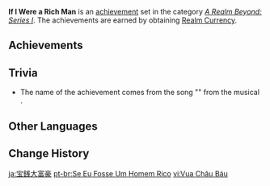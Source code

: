 {{Achievement Set Infobox
|title        = 
|primogems    = {{Achievement/Primogems|If I Were a Rich Man}}
|total        = {{Achievement/Total|If I Were a Rich Man}}
|category     = A Realm Beyond: Series I
}}
'''If I Were a Rich Man''' is an [[achievement]] set in the category ''[[A Realm Beyond: Series I]]''. The achievements are earned by obtaining [[Realm Currency]].

==Achievements==
{{Achievements by Category Table|If I Were a Rich Man}}
<!--
==Notes==
-->
==Trivia==
* The name of the achievement comes from the song "{{w|If I Were a Rich Man (song)|If I Were a Rich Man}}" from the musical {{w|Fiddler on the Roof}}.

==Other Languages==
{{Other Languages
|en      = If I Were a Rich Man
|zhs     = 宝钱大亨
|zhs_rm  = Bǎoqián Dàhēng
|zht     = 寶錢大亨
|zht_rm  = Bǎoqián Dàhēng
|zh_tl   = Treasure and Money VIP
|ja      = 宝銭大富豪
|ja_rm   = Housen Daifugou{{Assumed}}
|ja_tl   = Valuable Coins Billionaire
|ko      = 화폐 재벌
|ko_rm   = Hwapye Jaebeol
|ko_tl   = Currency Conglomerate
|es      = Si fuera rico
|es_tl   = If I Were Rich
|fr      = Ah ! Si j'étais riche...
|fr_tl   = Ah! If I Were Rich...
|ru      = Владелец сокровищ
|ru_tl   = Owner of the Treasures
|th      = ผู้ร่ำรวย
|th_rm   = 
|th_tl   = 
|vi      = Vua Châu Báu
|vi_tl   = Treasure King
|de      = Volle Kanne
|de_tl   = Full Pot
|de_note = This is also idiomatic akin to "balls to the wall".
|id      = Andai Saja Aku Kaya
|id_tl   = If Only I Were Rich
|pt      = Se Eu Fosse Um Homem Rico
|pt_tl   = 
|tr      = Ah Bir Zengin Olsam
|tr_tl   = 
|it      = Come se avessi avuto soldi...
|it_tl   = 
}}

==Change History==
{{Change History|1.5}}
<!--
==References==
{{Reflist}}
-->

[[ja:宝銭大富豪]]
[[pt-br:Se Eu Fosse Um Homem Rico]]
[[vi:Vua Châu Báu]]